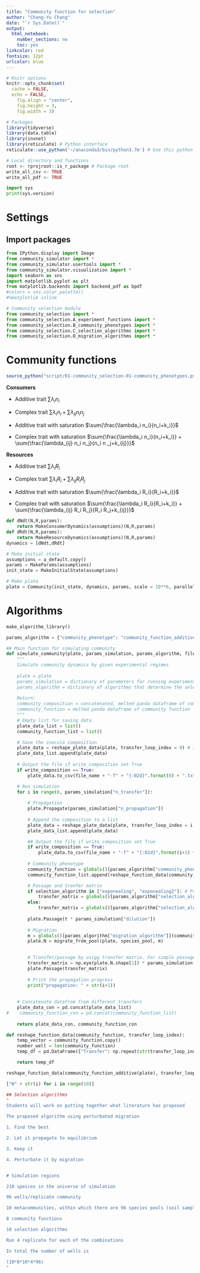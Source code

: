 ```yaml
---
title: "Community function for selection"
author: "Chang-Yu Chang"
date: "`r Sys.Date()`"
output:
  html_notebook:
    number_sections: no
    toc: yes
linkcolor: red
fontsize: 12pt
urlcolor: blue
---
```


```r
# Knitr options
knitr::opts_chunk$set(
  cache = FALSE, 
  echo = FALSE,
	fig.align = "center",
	fig.height = 3,
	fig.width = 3)

# Packages
library(tidyverse)
library(data.table)
library(invnet)
library(reticulate) # Python interface
reticulate::use_python('~/anaconda3/bin/python3.7m') # Use this python version

# Local directory and functions
root <- rprojroot::is_r_package # Package root
write_all_csv <- TRUE
write_all_pdf <- TRUE
```

```python
import sys
print(sys.version)
```

# Settings

## Import packages

```python
from IPython.display import Image
from community_simulator import *
from community_simulator.usertools import *
from community_simulator.visualization import *
import seaborn as sns
import matplotlib.pyplot as plt
from matplotlib.backends import backend_pdf as bpdf
#colors = sns.color_palette()
#%matplotlib inline

# Community selection module
from community_selection import *
from community_selection.A_experiment_functions import *
from community_selection.B_community_phenotypes import *
from community_selection.C_selection_algorithms import *
from community_selection.D_migration_algorithms import *
```


# Community functions

```r
source_python("script/01-community_selection-01-community_phenotypes.py")
```


**Consumers**

- Additive trait $\sum{\lambda_i n_i}$

- Complex trait $\sum{\lambda_i n_i} + \sum{\lambda_{ij} n_i n_j}$

- Additive trait with saturation $\sum{\frac{\lambda_i n_i}{n_i+k_i}}$

- Complex trait with saturation $\sum{\frac{\lambda_i n_i}{n_i+k_i}} + \sum{\frac{\lambda_{ij} n_i n_j}{n_i n _j+k_{ij}}}$


**Resources**

- Additive trait $\sum{\lambda_i R_i}$

- Complex trait $\sum{\lambda_i R_i} + \sum{\lambda_{ij} R_i R_j}$

- Additive trait with saturation $\sum{\frac{\lambda_i R_i}{R_i+k_i}}$

- Complex trait with saturation $\sum{\frac{\lambda_i R_i}{R_i+k_i}} + \sum{\frac{\lambda_{ij} R_i R_j}{R_i R_j+k_{ij}}}$


```python
def dNdt(N,R,params):
    return MakeConsumerDynamics(assumptions)(N,R,params)
def dRdt(N,R,params):
    return MakeResourceDynamics(assumptions)(N,R,params)
dynamics = [dNdt,dRdt]

# Make initial state
assumptions = a_default.copy()
params = MakeParams(assumptions)
init_state = MakeInitialState(assumptions)

# Make plate
plate = Community(init_state, dynamics, params, scale = 10**6, parallel = True) 
```


# Algorithms

```python
make_algorithm_library()
```


```python
params_algorithm = {"community_phenotype": "community_function_additive", "selection_algorithm": "no_selection", "migration_algorithm": "no_migration"}
```


```python
## Main function for simulating community
def simulate_community(plate, params_simulation, params_algorithm, file_name = "data/self_assembly-community", write_composition = False):
    """
    Simulate community dynamics by given experimental regimes
    
    plate = plate
    params_simulation = dictionary of parameters for running experiment
    params_algorithm = dictionary of algorithms that determine the selection regime, migration regime, and community pheotypes
    
    Return:
    community_composition = concatenated, melted panda dataframe of community and resource composition in each transfer
    community_function = melted panda dataframe of community function
    """
    # Empty list for saving data
    plate_data_list = list()
    community_function_list = list()

    # Save the inocula composition
    plate_data = reshape_plate_data(plate, transfer_loop_index = 0) # Initial state
    plate_data_list.append(plate_data)
    
    # Output the file if write_composition set True
    if write_composition == True:
        plate_data.to_csv(file_name + "-T" + "{:02d}".format(0) + ".txt", index = False)

    # Run simulation
    for i in range(0, params_simulation["n_transfer"]):
        
        # Propagation
        plate.Propagate(params_simulation["n_propagation"])
    
        # Append the composition to a list
        plate_data = reshape_plate_data(plate, transfer_loop_index = i + 1)
        plate_data_list.append(plate_data)

        ## Output the file if write_composition set True
        if write_composition == True:
            plate_data.to_csv(file_name + "-T" + "{:02d}".format(i+1) + ".txt", index = False)
        
        # Community phenotype
        community_function = globals()[params_algorithm["community_phenotype"]](plate)
        community_function_list.append(reshape_function_data(community_function))

        # Passage and tranfer matrix
        if selection_algorithm in ["exponealing", "exponealing2"]: # Propagation time dependent function
            transfer_matrix = globals()[params_algorithm["selection_algorithm"]](community_function, k)
        else:
            transfer_matrix = globals()[params_algorithm["selection_algorithm"]](community_function)
        
        plate.Passage(t * params_simulation["dilution"])
        
        # Migration
        m = globals()[params_algorithm["migration_algorithm"]](community_function) 
        plate.N = migrate_from_pool(plate, species_pool, m)
 

        # Transfer/passage by usigg transfer matrix. For simple passage, the transfer matrix is an identity matrix
        transfer_matrix = np.eye(plate.N.shape[1]) * params_simulation["dilution"]
        plate.Passage(transfer_matrix)
        
        # Print the propagation progress
        print("propagation: " + str(i+1)) 
        
    
    # Concatenate datafrom from different transfers
    plate_data_con = pd.concat(plate_data_list)
#    community_function_con = pd.concat(community_function_list)
    
    return plate_data_con, community_function_con
```






```python
def reshape_function_data(community_function, transfer_loop_index):
    temp_vector = community_function.copy()
    number_well = len(community_function)
    temp_df = pd.DataFrame({"Transfer": np.repeat(str(transfer_loop_index), number_well), "Well": ["W" + str(i) for i in range(number_well)], "CommunityPhenotype": temp_vector})

    return temp_df 

reshape_function_data(community_function_additive(plate), transfer_loop_index= 1)
```

```python
["W" + str(i) for i in range(10)]
```





```r

## Selection algorithms
"
Students will work on putting together what literature has proposed

The proposed algorithm using perturbated migration

1. Find the best

2. Let it propagate to equilibrium

3. Keep it

4. Perturbate it by migration


# Simulation regions

210 speices in the universe of simulation

96 wells/replicate community

10 metacommunities, within which there are 96 species pools (soil samples) that has different power-law distribution for 210 species

8 community functions

10 selection algorithms

Run 4 replicate for each of the combinations

In total the number of wells is 

(10*8*10*4*96)
"
```









